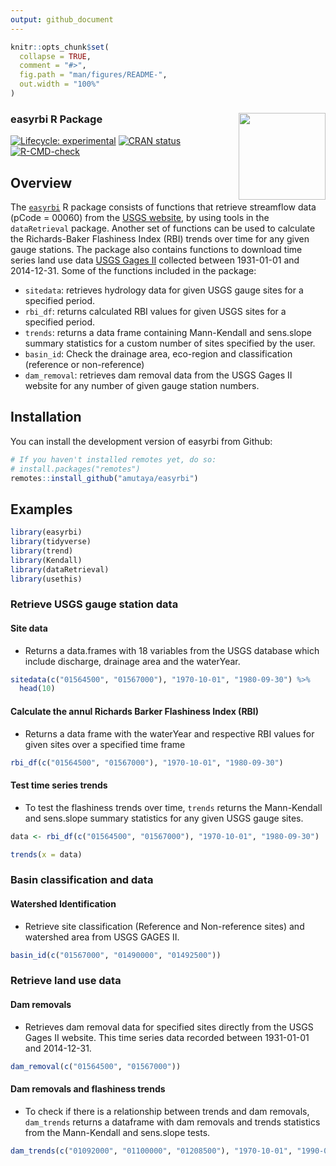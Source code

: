 ```yaml
---
output: github_document
---
```



```r
knitr::opts_chunk$set(
  collapse = TRUE,
  comment = "#>",
  fig.path = "man/figures/README-",
  out.width = "100%"
)
```


### easyrbi R Package <img src='data-raw/easyrbiHex.png' align="right" height="139"/>

<!-- badges: start -->
[![Lifecycle: experimental](https://img.shields.io/badge/lifecycle-experimental-orange.svg)](https://lifecycle.r-lib.org/articles/stages.html#experimental)
[![CRAN status](https://www.r-pkg.org/badges/version/SDS270)](https://CRAN.R-project.org/package=SDS270)
[![R-CMD-check](https://github.com/wndlovu/easyrbi/workflows/R-CMD-check/badge.svg)](https://github.com/wndlovu/easyrbi/actions)
<!-- badges: end -->


## Overview

The [`easyrbi`](https://github.com/amutaya/easyrbi) R package consists of functions that retrieve streamflow data (pCode = 00060) from the [USGS website](https://waterservices.usgs.gov/rest/Site-Test-Tool.html), by using tools in the `dataRetrieval` package. Another set of functions can be used to calculate the Richards-Baker Flashiness Index (RBI) trends over time for any given gauge stations. The package also contains functions to download time series land use data [USGS Gages II](https://www.sciencebase.gov/catalog/item/59692a64e4b0d1f9f05fbd39) collected between 1931-01-01 and 2014-12-31. Some of the functions included in the package:

- `sitedata`: retrieves hydrology data for given USGS gauge sites for a specified period.
- `rbi_df`: returns calculated RBI values for given USGS sites for a specified period.
- `trends`: returns a data frame containing Mann-Kendall and sens.slope summary statistics for a custom number of sites specified by the user.
- `basin_id`: Check the drainage area, eco-region and classification (reference or non-reference)
- `dam_removal`: retrieves dam removal data from the USGS Gages II website for any number of given gauge station numbers.


## Installation

You can install the development version of easyrbi from Github:
```r
# If you haven't installed remotes yet, do so:
# install.packages("remotes")
remotes::install_github("amutaya/easyrbi")
```

## Examples

```r
library(easyrbi)
library(tidyverse)
library(trend)
library(Kendall)
library(dataRetrieval)
library(usethis)
```

### Retrieve USGS gauge station data 

#### Site data
- Returns a data.frames with 18 variables from the USGS database which include discharge, drainage area and the waterYear.
```r
sitedata(c("01564500", "01567000"), "1970-10-01", "1980-09-30") %>% 
  head(10)
```

#### Calculate the annul Richards Barker Flashiness Index (RBI) 
- Returns a data frame with the waterYear and respective RBI values for given sites over a specified time frame
```r
rbi_df(c("01564500", "01567000"), "1970-10-01", "1980-09-30")
```

#### Test time series trends
- To test the flashiness trends over time, `trends` returns the Mann-Kendall and sens.slope summary statistics for any given USGS gauge sites. 
```r
data <- rbi_df(c("01564500", "01567000"), "1970-10-01", "1980-09-30")

trends(x = data) 
```
### Basin classification and data

#### Watershed Identification
- Retrieve site classification (Reference and Non-reference sites) and watershed area from USGS GAGES II.
```r
basin_id(c("01567000", "01490000", "01492500"))
```
### Retrieve land use data

#### Dam removals
- Retrieves dam removal data for specified sites directly from the USGS Gages II website. This time series data recorded between 1931-01-01 and 2014-12-31.
```r
dam_removal(c("01564500", "01567000"))
```

#### Dam removals and flashiness trends
- To check if there is a relationship between trends and dam removals, `dam_trends` returns a dataframe with dam removals and trends statistics from the Mann-Kendall and sens.slope tests.
```r
dam_trends(c("01092000", "01100000", "01208500"), "1970-10-01", "1990-09-30")
```

